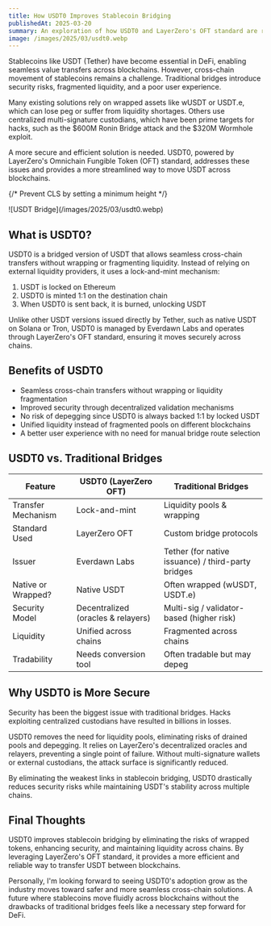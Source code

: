 ```yaml
---
title: How USDT0 Improves Stablecoin Bridging  
publishedAt: 2025-03-20
summary: An exploration of how USDT0 and LayerZero's OFT standard are revolutionizing cross-chain stablecoin transfers with improved security and unified liquidity
image: /images/2025/03/usdt0.webp
---
```


Stablecoins like USDT (Tether) have become essential in DeFi, enabling seamless value transfers across blockchains. However, cross-chain movement of stablecoins remains a challenge. Traditional bridges introduce security risks, fragmented liquidity, and a poor user experience.  

Many existing solutions rely on wrapped assets like wUSDT or USDT.e, which can lose peg or suffer from liquidity shortages. Others use centralized multi-signature custodians, which have been prime targets for hacks, such as the $600M Ronin Bridge attack and the $320M Wormhole exploit.  

A more secure and efficient solution is needed. USDT0, powered by LayerZero's Omnichain Fungible Token (OFT) standard, addresses these issues and provides a more streamlined way to move USDT across blockchains.  

{/* Prevent CLS by setting a minimum height */}
<div style={{ minHeight: '300px' }}>
![USDT Bridge](/images/2025/03/usdt0.webp)
</div>

## What is USDT0?  

USDT0 is a bridged version of USDT that allows seamless cross-chain transfers without wrapping or fragmenting liquidity. Instead of relying on external liquidity providers, it uses a lock-and-mint mechanism:  

1. USDT is locked on Ethereum  
2. USDT0 is minted 1:1 on the destination chain  
3. When USDT0 is sent back, it is burned, unlocking USDT  

Unlike other USDT versions issued directly by Tether, such as native USDT on Solana or Tron, USDT0 is managed by Everdawn Labs and operates through LayerZero's OFT standard, ensuring it moves securely across chains.  

## Benefits of USDT0  

- Seamless cross-chain transfers without wrapping or liquidity fragmentation  
- Improved security through decentralized validation mechanisms  
- No risk of depegging since USDT0 is always backed 1:1 by locked USDT  
- Unified liquidity instead of fragmented pools on different blockchains  
- A better user experience with no need for manual bridge route selection  

## USDT0 vs. Traditional Bridges  

| Feature | USDT0 (LayerZero OFT) | Traditional Bridges |
|---------|-----------------|-------------------|
| Transfer Mechanism | Lock-and-mint | Liquidity pools & wrapping |
| Standard Used | LayerZero OFT | Custom bridge protocols |
| Issuer | Everdawn Labs | Tether (for native issuance) / third-party bridges |
| Native or Wrapped? | Native USDT | Often wrapped (wUSDT, USDT.e) |
| Security Model | Decentralized (oracles & relayers) | Multi-sig / validator-based (higher risk) |
| Liquidity | Unified across chains | Fragmented across chains |
| Tradability | Needs conversion tool | Often tradable but may depeg |

## Why USDT0 is More Secure  

Security has been the biggest issue with traditional bridges. Hacks exploiting centralized custodians have resulted in billions in losses.  

USDT0 removes the need for liquidity pools, eliminating risks of drained pools and depegging. It relies on LayerZero's decentralized oracles and relayers, preventing a single point of failure. Without multi-signature wallets or external custodians, the attack surface is significantly reduced.  

By eliminating the weakest links in stablecoin bridging, USDT0 drastically reduces security risks while maintaining USDT's stability across multiple chains.  

## Final Thoughts  

USDT0 improves stablecoin bridging by eliminating the risks of wrapped tokens, enhancing security, and maintaining liquidity across chains. By leveraging LayerZero's OFT standard, it provides a more efficient and reliable way to transfer USDT between blockchains.  

Personally, I'm looking forward to seeing USDT0's adoption grow as the industry moves toward safer and more seamless cross-chain solutions. A future where stablecoins move fluidly across blockchains without the drawbacks of traditional bridges feels like a necessary step forward for DeFi.